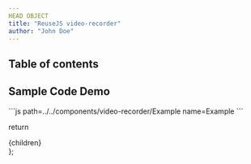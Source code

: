 ```yaml
---
HEAD OBJECT
title: "ReuseJS video-recorder"
author: "John Doe"
---
```



## Table of contents

## Sample Code Demo
<Example/>
```js path=../../components/video-recorder/Example name=Example
```

  return <div className="prose max-w-full mx-4 pb-10" >{children}</div>
};
